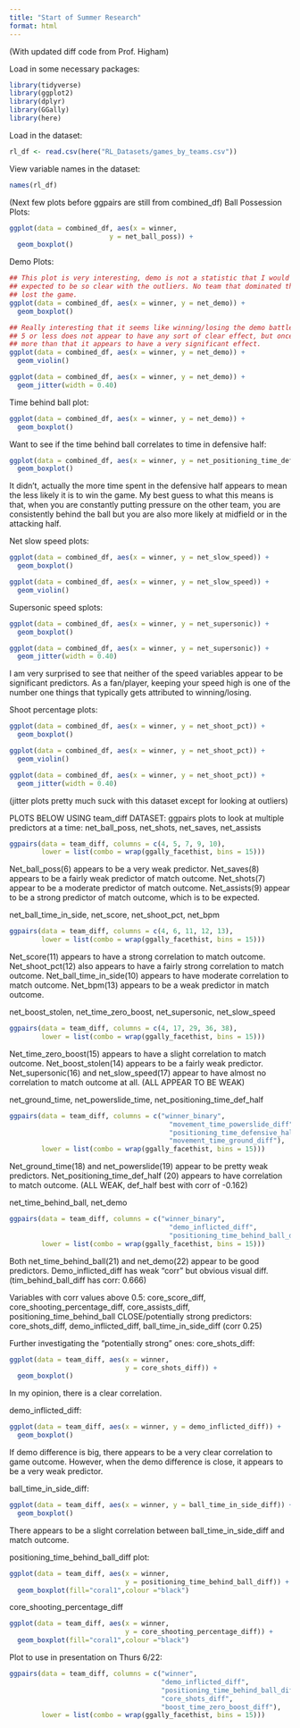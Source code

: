 ```yaml
---
title: "Start of Summer Research"
format: html
---
```

(With updated diff code from Prof. Higham)


Load in some necessary packages:
```r
library(tidyverse)
library(ggplot2)
library(dplyr)
library(GGally)
library(here)
```

Load in the dataset:
```r
rl_df <- read.csv(here("RL_Datasets/games_by_teams.csv"))
```

View variable names in the dataset:
```r
names(rl_df)
```


(Next few plots before ggpairs are still from combined_df)
Ball Possession Plots:
```r
ggplot(data = combined_df, aes(x = winner, 
                         y = net_ball_poss)) +
  geom_boxplot()
```


Demo Plots:
```r
## This plot is very interesting, demo is not a statistic that I would've 
## expected to be so clear with the outliers. No team that dominated the demos 
## lost the game.
ggplot(data = combined_df, aes(x = winner, y = net_demo)) +
  geom_boxplot()
```

```r
## Really interesting that it seems like winning/losing the demo battle by
## 5 or less does not appear to have any sort of clear effect, but once it is 
## more than that it appears to have a very significant effect.
ggplot(data = combined_df, aes(x = winner, y = net_demo)) +
  geom_violin()
```

```r
ggplot(data = combined_df, aes(x = winner, y = net_demo)) +
  geom_jitter(width = 0.40)
```


Time behind ball plot:
```r
ggplot(data = combined_df, aes(x = winner, y = net_demo)) +
  geom_boxplot()
```

Want to see if the time behind ball correlates to time in defensive half:
```r
ggplot(data = combined_df, aes(x = winner, y = net_positioning_time_def_half)) +
  geom_boxplot()
```

It didn't, actually the more time spent in the defensive half appears to mean
the less likely it is to win the game. My best guess to what this means is that,
when you are constantly putting pressure on the other team, you are 
consistently behind the ball but you are also more likely at midfield or 
in the attacking half.


Net slow speed plots:
```r
ggplot(data = combined_df, aes(x = winner, y = net_slow_speed)) +
  geom_boxplot()
```

```r
ggplot(data = combined_df, aes(x = winner, y = net_slow_speed)) +
  geom_violin()
```

Supersonic speed splots:
```r
ggplot(data = combined_df, aes(x = winner, y = net_supersonic)) +
  geom_boxplot()
```

```r
ggplot(data = combined_df, aes(x = winner, y = net_supersonic)) +
  geom_jitter(width = 0.40)
```

I am very surprised to see that neither of the speed variables appear to be 
significant predictors. As a fan/player, keeping your speed high is one of the
number one things that typically gets attributed to winning/losing.


Shoot percentage plots:
```r
ggplot(data = combined_df, aes(x = winner, y = net_shoot_pct)) +
  geom_boxplot()
```

```r
ggplot(data = combined_df, aes(x = winner, y = net_shoot_pct)) +
  geom_violin()
```

```r
ggplot(data = combined_df, aes(x = winner, y = net_shoot_pct)) +
  geom_jitter(width = 0.40)
```
(jitter plots pretty much suck with this dataset except for looking at outliers)





PLOTS BELOW USING team_diff DATASET:
ggpairs plots to look at multiple predictors at a time:
net_ball_poss, net_shots, net_saves, net_assists
```r
ggpairs(data = team_diff, columns = c(4, 5, 7, 9, 10), 
        lower = list(combo = wrap(ggally_facethist, bins = 15)))
```
Net_ball_poss(6) appears to be a very weak predictor.
Net_saves(8) appears to be a fairly weak predictor of match outcome.
Net_shots(7) appear to be a moderate predictor of match outcome.
Net_assists(9) appear to be a strong predictor of match outcome, which is to be
expected.

net_ball_time_in_side, net_score, net_shoot_pct, net_bpm
```r
ggpairs(data = team_diff, columns = c(4, 6, 11, 12, 13), 
        lower = list(combo = wrap(ggally_facethist, bins = 15)))
```
Net_score(11) appears to have a strong correlation to match outcome.
Net_shoot_pct(12) also appears to have a fairly strong correlation to match 
outcome.
Net_ball_time_in_side(10) appears to have moderate correlation to match outcome.
Net_bpm(13) appears to be a weak predictor in match outcome.



net_boost_stolen, net_time_zero_boost, net_supersonic, net_slow_speed
```r
ggpairs(data = team_diff, columns = c(4, 17, 29, 36, 38), 
        lower = list(combo = wrap(ggally_facethist, bins = 15)))
```
Net_time_zero_boost(15) appears to have a slight correlation to match outcome.
Net_boost_stolen(14) appears to be a fairly weak predictor.
Net_supersonic(16) and net_slow_speed(17) appear to have almost no correlation 
to match outcome at all.
(ALL APPEAR TO BE WEAK)




net_ground_time, net_powerslide_time, net_positioning_time_def_half
```r
ggpairs(data = team_diff, columns = c("winner_binary", 
                                        "movement_time_powerslide_diff", 
                                        "positioning_time_defensive_half_diff",
                                        "movement_time_ground_diff"), 
        lower = list(combo = wrap(ggally_facethist, bins = 15)))
```
Net_ground_time(18) and net_powerslide(19) appear to be pretty weak predictors.
Net_positioning_time_def_half (20) appears to have correlation to match outcome.
(ALL WEAK, def_half best with corr of -0.162)


net_time_behind_ball, net_demo
```r
ggpairs(data = team_diff, columns = c("winner_binary", 
                                        "demo_inflicted_diff",
                                        "positioning_time_behind_ball_diff"), 
        lower = list(combo = wrap(ggally_facethist, bins = 15)))
```
Both net_time_behind_ball(21) and net_demo(22) appear to be good predictors.
Demo_inflicted_diff has weak "corr" but obvious visual diff.
(tim_behind_ball_diff has corr: 0.666)


Variables with corr values above 0.5: core_score_diff, 
core_shooting_percentage_diff, core_assists_diff, positioning_time_behind_ball
CLOSE/potentially strong predictors: core_shots_diff, demo_inflicted_diff,
ball_time_in_side_diff (corr 0.25)

Further investigating the "potentially strong" ones:
core_shots_diff:
```r
ggplot(data = team_diff, aes(x = winner, 
                             y = core_shots_diff)) +
  geom_boxplot()
```
In my opinion, there is a clear correlation.


demo_inflicted_diff:
```r
ggplot(data = team_diff, aes(x = winner, y = demo_inflicted_diff)) +
  geom_boxplot()
```
If demo difference is big, there appears to be a very clear correlation to 
game outcome. However, when the demo difference is close, it appears to be a 
very weak predictor.


ball_time_in_side_diff:
```r
ggplot(data = team_diff, aes(x = winner, y = ball_time_in_side_diff)) +
  geom_boxplot()
```
There appears to be a slight correlation between ball_time_in_side_diff and 
match outcome.


positioning_time_behind_ball_diff plot:
```r
ggplot(data = team_diff, aes(x = winner, 
                             y = positioning_time_behind_ball_diff)) + 
  geom_boxplot(fill="coral1",colour ="black")
```


core_shooting_percentage_diff
```r
ggplot(data = team_diff, aes(x = winner, 
                             y = core_shooting_percentage_diff)) + 
  geom_boxplot(fill="coral1",colour ="black")
```


Plot to use in presentation on Thurs 6/22:
```r
ggpairs(data = team_diff, columns = c("winner", 
                                      "demo_inflicted_diff",
                                      "positioning_time_behind_ball_diff",
                                      "core_shots_diff",
                                      "boost_time_zero_boost_diff"), 
        lower = list(combo = wrap(ggally_facethist, bins = 15)))
```




